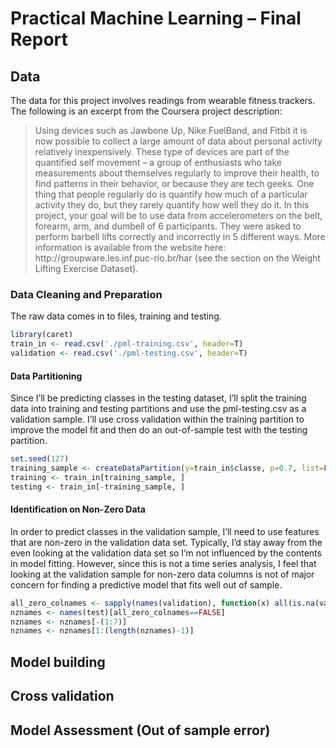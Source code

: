 
# Practical Machine Learning -- Final Report #

## Data ##
The data for this project involves readings from wearable fitness trackers. The following is an excerpt from the Coursera project description:

> Using devices such as Jawbone Up, Nike FuelBand, and Fitbit it is now possible to collect a large amount of data about personal activity relatively inexpensively. These type of devices are part of the quantified self movement – a group of enthusiasts who take measurements about themselves regularly to improve their health, to find patterns in their behavior, or because they are tech geeks. One thing that people regularly do is quantify how much of a particular activity they do, but they rarely quantify how well they do it. In this project, your goal will be to use data from accelerometers on the belt, forearm, arm, and dumbell of 6 participants. They were asked to perform barbell lifts correctly and incorrectly in 5 different ways. More information is available from the website here: http://groupware.les.inf.puc-rio.br/har (see the section on the Weight Lifting Exercise Dataset).

### Data Cleaning and Preparation ###
The raw data comes in to files, training and testing. 

```r
library(caret)
train_in <- read.csv('./pml-training.csv', header=T)
validation <- read.csv('./pml-testing.csv', header=T)
```

#### Data Partitioning ####
Since I'll be predicting classes in the testing dataset, I'll split the training data into training and testing partitions and use the pml-testing.csv as a validation sample. I'll use cross validation within the training partition to improve the model fit and then do an out-of-sample test with the testing partition.

```r
set.seed(127)
training_sample <- createDataPartition(y=train_in$classe, p=0.7, list=FALSE)
training <- train_in[training_sample, ]
testing <- train_in[-training_sample, ]
```

#### Identification on Non-Zero Data ####
In order to predict classes in the validation sample, I'll need to use features that are non-zero in the validation data set. Typically, I'd stay away from the even looking at the validation data set so I'm not influenced by the contents in model fitting. However, since this is not a time series analysis, I feel that looking at the validation sample for non-zero data columns is not of major concern for finding a predictive model that fits well out of sample.

```r
all_zero_colnames <- sapply(names(validation), function(x) all(is.na(validation[,x])==TRUE))
nznames <- names(test)[all_zero_colnames==FALSE]
nznames <- nznames[-(1:7)]
nznames <- nznames[1:(length(nznames)-1)]
```

## Model building ##

## Cross validation ##

## Model Assessment (Out of sample error) ##




